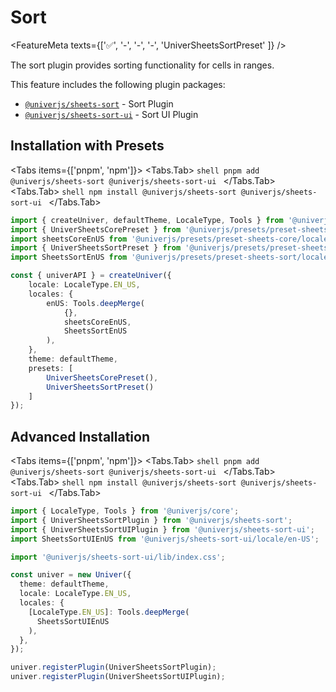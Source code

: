
# Sort

<FeatureMeta texts={['✅', '-', '-', '-', 'UniverSheetsSortPreset' ]} />

The sort plugin provides sorting functionality for cells in ranges.

This feature includes the following plugin packages:

* [`@univerjs/sheets-sort`](https://www.npmjs.com/package/@univerjs/sheets-sort) - Sort Plugin
* [`@univerjs/sheets-sort-ui`](https://www.npmjs.com/package/@univerjs/sheets-sort-ui) - Sort UI Plugin

## Installation with Presets

<Tabs items={['pnpm', 'npm']}>
  <Tabs.Tab>
    ```shell
    pnpm add @univerjs/sheets-sort @univerjs/sheets-sort-ui
    ```
  </Tabs.Tab>
  <Tabs.Tab>
    ```shell
    npm install @univerjs/sheets-sort @univerjs/sheets-sort-ui
    ```
  </Tabs.Tab>
</Tabs>

```ts {4-5,13,19}
import { createUniver, defaultTheme, LocaleType, Tools } from '@univerjs/presets';
import { UniverSheetsCorePreset } from '@univerjs/presets/preset-sheets-core';
import sheetsCoreEnUS from '@univerjs/presets/preset-sheets-core/locales/en-US';
import { UniverSheetsSortPreset } from '@univerjs/presets/preset-sheets-sort';
import SheetsSortEnUS from '@univerjs/presets/preset-sheets-sort/locale/en-US';

const { univerAPI } = createUniver({
    locale: LocaleType.EN_US,
    locales: {
        enUS: Tools.deepMerge(
            {},
            sheetsCoreEnUS,
            SheetsSortEnUS 
        ),
    },
    theme: defaultTheme,
    presets: [
        UniverSheetsCorePreset(),
        UniverSheetsSortPreset()
    ]
});
```

## Advanced Installation

<Tabs items={['pnpm', 'npm']}>
  <Tabs.Tab>
    ```shell
    pnpm add @univerjs/sheets-sort @univerjs/sheets-sort-ui
    ```
  </Tabs.Tab>
  <Tabs.Tab>
    ```shell
    npm install @univerjs/sheets-sort @univerjs/sheets-sort-ui
    ```
  </Tabs.Tab>
</Tabs>

```typescript {2-4,6,13,18-19}
import { LocaleType, Tools } from '@univerjs/core';
import { UniverSheetsSortPlugin } from '@univerjs/sheets-sort';
import { UniverSheetsSortUIPlugin } from '@univerjs/sheets-sort-ui';
import SheetsSortUIEnUS from '@univerjs/sheets-sort-ui/locale/en-US';

import '@univerjs/sheets-sort-ui/lib/index.css';

const univer = new Univer({
  theme: defaultTheme,
  locale: LocaleType.EN_US,
  locales: {
    [LocaleType.EN_US]: Tools.deepMerge(
      SheetsSortUIEnUS
    ),
  },
});

univer.registerPlugin(UniverSheetsSortPlugin);
univer.registerPlugin(UniverSheetsSortUIPlugin);
```
